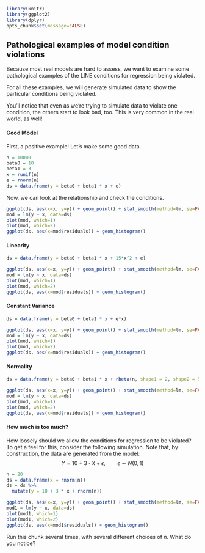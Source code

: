 ```r
library(knitr)
library(ggplot2)
library(dplyr)
opts_chunk$set(message=FALSE)
```

## Pathological examples of model condition violations 

Because most real models are hard to assess, we want to examine some pathological examples of the LINE conditions for regression being violated. 

For all these examples, we will generate simulated data to show the particular conditions being violated. 

You'll notice that even as we're trying to simulate data to violate one condition, the others start to look bad, too. This is very common in the real world, as well!

#### Good Model
First, a positive example! Let's make some good data. 
```r
n = 10000
beta0 = 10
beta1 = 3
x = runif(n)
e = rnorm(n)
ds = data.frame(y = beta0 + beta1 * x + e)
```

Now, we can look at the relationship and check the conditions. 
```r
ggplot(ds, aes(x=x, y=y)) + geom_point() + stat_smooth(method=lm, se=FALSE)
mod = lm(y ~ x, data=ds)
plot(mod, which=1)
plot(mod, which=2)
ggplot(ds, aes(x=mod$residuals)) + geom_histogram()
```

#### Linearity

```r
ds = data.frame(y = beta0 + beta1 * x + 15*x^2 + e)
```

```r
ggplot(ds, aes(x=x, y=y)) + geom_point() + stat_smooth(method=lm, se=FALSE)
mod = lm(y ~ x, data=ds)
plot(mod, which=1)
plot(mod, which=2)
ggplot(ds, aes(x=mod$residuals)) + geom_histogram()
```


#### Constant Variance

```r
ds = data.frame(y = beta0 + beta1 * x + e*x)
```

```r
ggplot(ds, aes(x=x, y=y)) + geom_point() + stat_smooth(method=lm, se=FALSE)
mod = lm(y ~ x, data=ds)
plot(mod, which=1)
plot(mod, which=2)
ggplot(ds, aes(x=mod$residuals)) + geom_histogram()
```


#### Normality

```r
ds = data.frame(y = beta0 + beta1 * x + rbeta(n, shape1 = 2, shape2 = 5))
```

```r
ggplot(ds, aes(x=x, y=y)) + geom_point() + stat_smooth(method=lm, se=FALSE)
mod = lm(y ~ x, data=ds)
plot(mod, which=1)
plot(mod, which=2)
ggplot(ds, aes(x=mod$residuals)) + geom_histogram()
```


#### How much is too much?

How loosely should we allow the conditions for regression to be violated? To get a feel for this, consider the following simulation. Note that, by construction, the data are generated from the model:
$$
  Y = 10 + 3 \cdot X + \epsilon, \qquad \epsilon \sim N(0, 1)
$$


```r
n = 20
ds = data.frame(x = rnorm(n))
ds = ds %>%
  mutate(y = 10 + 3 * x + rnorm(n))

ggplot(ds, aes(x=x, y=y)) + geom_point() + stat_smooth(method=lm, se=FALSE)
mod1 = lm(y ~ x, data=ds)
plot(mod1, which=1)
plot(mod1, which=2)
ggplot(ds, aes(x=mod1$residuals)) + geom_histogram()
```

Run this chunk several times, with several different choices of $n$. What do you notice?